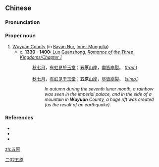 ==Chinese==
{{zh-forms}}

===Pronunciation===
{{zh-pron
|m=Wǔyuán
|c=ng5 jyun4
|cat=pn
}}

===Proper noun===
{{zh-proper noun}}

# [[w:Bayan Nur|Wuyuan County]] (in [[w:Bayan Nur|Bayan Nur]], [[w:Inner Mongolia|Inner Mongolia]])
#* ''c.'' '''1330 - 1400:''' [[w:Luo Guanzhong|Luo Guanzhong]], ''[[s:Romance of the Three Kingdoms/Chapter 1#2|Romance of the Three Kingdoms/Chapter 1]]''
#*: [[秋]][[七]][[月]]，[[有]][[虹]][[見]][[於]][[玉堂]]；'''五原'''[[山]][[岸]]，[[盡]][[皆]][[崩裂]]。 (''[[Traditional Chinese|trad.]]'')
#*: &nbsp;
#*: [[秋]][[七]][[月]]，[[有]][[虹]][[见]][[于]][[玉堂]]；'''五原'''[[山]][[岸]]，[[尽]][[皆]][[崩裂]]。 (''[[Simplified Chinese|simp.]]'')
#*:: ''In autumn during the seventh lunar month, a rainbow was seen in the imperial palace, and in the side of a mountain in '''Wuyuan''' County, a huge rift was created (as the result of an earthquake).''

===References===
* {{pedialite|五原县|lang=zh}}
* {{pedialite|Bayan Nur}}
* {{cite-web
|url=http://files2.mca.gov.cn/bayannaoer/201101/20110110114415582.pdf
|title=巴彦淖尔市民政志 (Bayan Nur Civil Administration Digest), page 96
|work=[[w:Bayan Nur|Bayan Nur]] Official Website
|language=Mandarin
|accessdate=2011-02-01}}

[[Category:zh:Places in Romance of the Three Kingdoms|二02五原]]

[[zh:五原]]